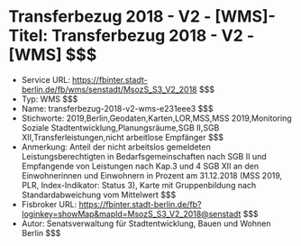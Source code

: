 # Transferbezug 2018 - V2 - [WMS]- Titel: Transferbezug 2018 - V2 - [WMS] $$$
- Service URL: https://fbinter.stadt-berlin.de/fb/wms/senstadt/MsozS_S3_V2_2018 $$$
- Typ: WMS $$$
- Name: transferbezug-2018-v2-wms-e231eee3 $$$
- Stichworte: 2019,Berlin,Geodaten,Karten,LOR,MSS,MSS 2019,Monitoring Soziale Stadtentwicklung,Planungsräume,SGB II,SGB XII,Transferleistungen,nicht arbeitlose Empfänger $$$
- Anmerkung: Anteil der nicht arbeitslos gemeldeten Leistungsberechtigten in Bedarfsgemeinschaften nach SGB II und Empfangende von Leistungen nach Kap.3 und 4 SGB XII an den Einwohnerinnen und Einwohnern in Prozent am 31.12.2018 (MSS 2019, PLR, Index-Indikator: Status 3), Karte mit Gruppenbildung nach Standardabweichung vom Mittelwert $$$
- Fisbroker URL: https://fbinter.stadt-berlin.de/fb?loginkey=showMap&mapId=MsozS_S3_V2_2018@senstadt $$$
- Autor: Senatsverwaltung für Stadtentwicklung, Bauen und Wohnen Berlin $$$
